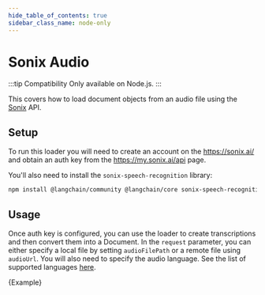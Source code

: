 ```yaml
---
hide_table_of_contents: true
sidebar_class_name: node-only
---
```


# Sonix Audio

:::tip Compatibility
Only available on Node.js.
:::

This covers how to load document objects from an audio file using the [Sonix](https://sonix.ai/) API.

## Setup

To run this loader you will need to create an account on the https://sonix.ai/ and obtain an auth key from the https://my.sonix.ai/api page.

You'll also need to install the `sonix-speech-recognition` library:

```bash npm2yarn
npm install @langchain/community @langchain/core sonix-speech-recognition
```

## Usage

Once auth key is configured, you can use the loader to create transcriptions and then convert them into a Document.
In the `request` parameter, you can either specify a local file by setting `audioFilePath` or a remote file using `audioUrl`.
You will also need to specify the audio language. See the list of supported languages [here](https://sonix.ai/docs/api#languages).


<CodeBlock language="typescript">{Example}</CodeBlock>
